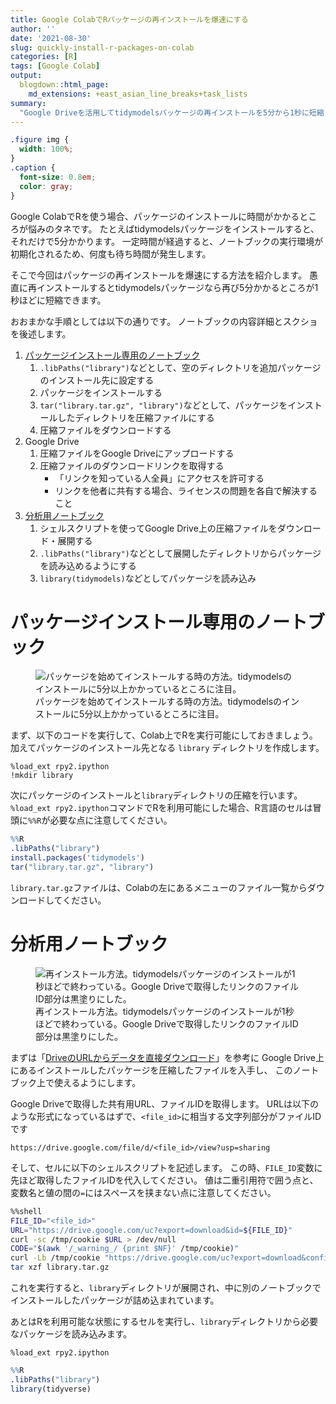 ```yaml
---
title: Google ColabでRパッケージの再インストールを爆速にする
author: ''
date: '2021-08-30'
slug: quickly-install-r-packages-on-colab
categories: [R]
tags: [Google Colab]
output:
  blogdown::html_page:
    md_extensions: +east_asian_line_breaks+task_lists
summary:
  "Google Driveを活用してtidymodelsパッケージの再インストールを5分から1秒に短縮した。"
---
```


```css
.figure img {
  width: 100%;
}
.caption {
  font-size: 0.8em;
  color: gray;
}
```

Google ColabでRを使う場合、パッケージのインストールに時間がかかるところが悩みのタネです。
たとえばtidymodelsパッケージをインストールすると、それだけで5分かかります。
一定時間が経過すると、ノートブックの実行環境が初期化されるため、何度も待ち時間が発生します。

そこで今回はパッケージの再インストールを爆速にする方法を紹介します。
愚直に再インストールするとtidymodelsパッケージなら再び5分かかるところが1秒ほどに短縮できます。

おおまかな手順としては以下の通りです。
ノートブックの内容詳細とスクショを後述します。

1. [パッケージインストール専用のノートブック](#install)
    1. `.libPaths("library")`などとして、空のディレクトリを追加パッケージのインストール先に設定する
    1. パッケージをインストールする
    1. `tar("library.tar.gz", "library")`などとして、パッケージをインストールしたディレクトリを圧縮ファイルにする
    1. 圧縮ファイルをダウンロードする
1. Google Drive
    1. 圧縮ファイルをGoogle Driveにアップロードする
    1. 圧縮ファイルのダウンロードリンクを取得する
        - 「リンクを知っている人全員」にアクセスを許可する
        - リンクを他者に共有する場合、ライセンスの問題を各自で解決すること
1. [分析用ノートブック](#analysis)
    1. シェルスクリプトを使ってGoogle Drive上の圧縮ファイルをダウンロード・展開する
    1. `.libPaths("library")`などとして展開したディレクトリからパッケージを読み込めるようにする
    1. `library(tidymodels)`などとしてパッケージを読み込み

# パッケージインストール専用のノートブック {#install}

![パッケージを始めてインストールする時の方法。tidymodelsのインストールに5分以上かかっているところに注目。](install-first.png)

まず、以下のコードを実行して、Colab上でRを実行可能にしておきましょう。
加えてパッケージのインストール先となる `library` ディレクトリを作成します。

```
%load_ext rpy2.ipython
!mkdir library
```

次にパッケージのインストールと`library`ディレクトリの圧縮を行います。
`%load_ext rpy2.ipython`コマンドでRを利用可能にした場合、R言語のセルは冒頭に`%%R`が必要な点に注意してください。

``` r
%%R
.libPaths("library")
install.packages('tidymodels')
tar("library.tar.gz", "library")
```

`library.tar.gz`ファイルは、Colabの左にあるメニューのファイル一覧からダウンロードしてください。

# 分析用ノートブック

![再インストール方法。tidymodelsパッケージのインストールが1秒ほどで終わっている。Google Driveで取得したリンクのファイルID部分は黒塗りにした。](install-redo.png)

まずは「[DriveのURLからデータを直接ダウンロード](https://qiita.com/IsHYuhi/items/e4afc0163019343d9664)」を参考に
Google Drive上にあるインストールしたパッケージを圧縮したファイルを入手し、
このノートブック上で使えるようにします。

Google Driveで取得した共有用URL、ファイルIDを取得します。
URLは以下のような形式になっているはずで、`<file_id>`に相当する文字列部分がファイルIDです

```
https://drive.google.com/file/d/<file_id>/view?usp=sharing
```

そして、セルに以下のシェルスクリプトを記述します。
この時、`FILE_ID`変数に先ほど取得したファイルIDを代入してください。
値は二重引用符で囲う点と、変数名と値の間の`=`にはスペースを挟まない点に注意してください。

``` bash
%%shell
FILE_ID="<file_id>"
URL="https://drive.google.com/uc?export=download&id=${FILE_ID}"
curl -sc /tmp/cookie $URL > /dev/null
CODE="$(awk '/_warning_/ {print $NF}' /tmp/cookie)"
curl -Lb /tmp/cookie "https://drive.google.com/uc?export=download&confirm=${CODE}&id=${FILE_ID}" -o library.tar.gz
tar xzf library.tar.gz
```

これを実行すると、`library`ディレクトリが展開され、中に別のノートブックでインストールしたパッケージが詰め込まれています。

あとはRを利用可能な状態にするセルを実行し、`library`ディレクトリから必要なパッケージを読み込みます。

```
%load_ext rpy2.ipython
```

``` r
%%R
.libPaths("library")
library(tidyverse)
```